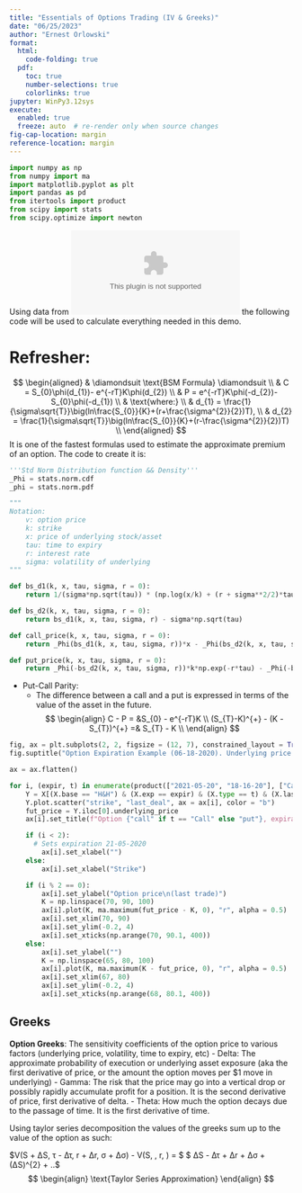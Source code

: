 ```yaml
---
title: "Essentials of Options Trading (IV & Greeks)"
date: "06/25/2023"
author: "Ernest Orlowski"
format:
  html:
    code-folding: true
  pdf:
    toc: true
    number-selections: true
    colorlinks: true
jupyter: WinPy3.12sys
execute:
  enabled: true
  freeze: auto  # re-render only when source changes
fig-cap-location: margin
reference-location: margin
---
```

```python
import numpy as np
from numpy import ma
import matplotlib.pyplot as plt
import pandas as pd
from itertools import product
from scipy import stats
from scipy.optimize import newton
```
Using data from ![data](../data/option_sample_data.csv) the following code will be used to calculate everything needed in this demo.

# Refresher:
$$
\begin{aligned}
& \diamondsuit \text{BSM Formula} \diamondsuit \\
& C = S_{0}\phi(d_{1})- e^{-rT}K\phi(d_{2}) \\
& P = e^{-rT}K\phi(-d_{2})-S_{0}\phi(-d_{1}) \\
& \text{where:} \\
& d_{1} = \frac{1}{\sigma\sqrt{T}}\big(ln\frac{S_{0}}{K}+(r+\frac{\sigma^{2}}{2})T), \\
& d_{2} = \frac{1}{\sigma\sqrt{T}}\big(ln\frac{S_{0}}{K}+(r-\frac{\sigma^{2}}{2})T) \\
\end{aligned}
$$
It is one of the fastest formulas used to estimate the approximate premium of an option. The code to create it is:
```python
'''Std Norm Distribution function && Density'''
_Phi = stats.norm.cdf
_phi = stats.norm.pdf

"""
Notation:
	v: option price
	k: strike
	x: price of underlying stock/asset
	tau: time to expiry
	r: interest rate
	sigma: volatility of underlying
"""

def bs_d1(k, x, tau, sigma, r = 0):
	return 1/(sigma*np.sqrt(tau)) * (np.log(x/k) + (r + sigma**2/2)*tau)

def bs_d2(k, x, tau, sigma, r = 0):
	return bs_d1(k, x, tau, sigma, r) - sigma*np.sqrt(tau)

def call_price(k, x, tau, sigma, r = 0):
	return _Phi(bs_d1(k, x, tau, sigma, r))*x - _Phi(bs_d2(k, x, tau, sigma, r))*k*np.exp(-r*tau)

def put_price(k, x, tau, sigma, r = 0):
	return _Phi(-bs_d2(k, x, tau, sigma, r))*k*np.exp(-r*tau) - _Phi(-bs_d1(k, x, tau, sigma, r))*x
```

- Put-Call Parity:
  - The difference between a call and a put is expressed in terms of the value of the asset in the future.
$$
\begin{align}
 C - P = &S_{0} - e^{-rT}K \\
(S_{T}-K)^{+} - (K - S_{T})^{+} =& S_{T} - K \\
\end{align}
$$


```python
fig, ax = plt.subplots(2, 2, figsize = (12, 7), constrained_layout = True)
fig.suptitle("Option Expiration Example (06-18-2020). Underlying price: %f.\n Today is 05-10-2020"% X[X.base == "H&H_underlying"].last_deal)

ax = ax.flatten()

for i, (expir, t) in enumerate(product(["2021-05-20", "18-16-20"], ["Call", "Put"])):
    Y = X[(X.base == "H&H") & (X.exp == expir) & (X.type == t) & (X.last_deal > 0)]
    Y.plot.scatter("strike", "last_deal", ax = ax[i], color = "b")
    fut_price = Y.iloc[0].underlying_price
    ax[i].set_title(f"Option {"call" if t == "Call" else "put"}, expiration {expir}")

    if (i < 2):
      # Sets expiration 21-05-2020
        ax[i].set_xlabel("")
	else:
		ax[i].set_xlabel("Strike")

	if (i % 2 == 0):
		ax[i].set_ylabel("Option price\n(last trade)")
		K = np.linspace(70, 90, 100)
		ax[i].plot(K, ma.maximum(fut_price - K, 0), "r", alpha = 0.5)
		ax[i].set_xlim(70, 90)
		ax[i].set_ylim(-0.2, 4)
		ax[i].set_xticks(np.arange(70, 90.1, 400))
	else:
		ax[i].set_ylabel("")
		K = np.linspace(65, 80, 100)
		ax[i].plot(K, ma.maximum(K - fut_price, 0), "r", alpha = 0.5)
		ax[i].set_xlim(67, 80)
		ax[i].set_ylim(-0.2, 4)
		ax[i].set_xticks(np.arange(68, 80.1, 400))

```

## Greeks
**Option Greeks**: The sensitivity coefficients of the option price to various factors (underlying price, volatility, time to expiry, etc)
- Delta: The approximate probability of execution or underlying asset exposure (aka the first derivative of price, or the amount the option moves per $1 move in underlying)
- Gamma: The risk that the price may go into a vertical drop or possibly rapidly accumulate profit for a position. It is the second derivative of price, first derivative of delta.
- Theta: How much the option decays due to the passage of time. It is the first derivative of time.


Using taylor series decomposition the values of the greeks sum up to the value of the option as such:


$V(S + ΔS, τ - Δτ, r + Δr, σ + Δσ) - V(S, \tau, r, \sigma) = $
$ \frac{δV}{δS}ΔS - \frac{δV}{δτ}Δτ + \frac{δV}{δr}Δr + \frac{δV}{δσ}Δσ + \frac{δ^{2}V}{δS^{2}}(ΔS)^{2} + \..$
$$
\begin{align}
\text{Taylor Series Approximation}
\end{align}
$$
